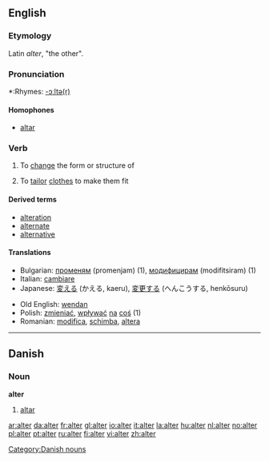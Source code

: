 {{see|Alter|älter}}
==English==
===Etymology===
Latin ''alter'', "the other".

===Pronunciation===
*:Rhymes: [[Rhymes:English:-ɔːltə(r)|-ɔːltə(r)]]

====Homophones====
*[[altar]]

===Verb===
{{en-verb}}

# {{transitive}} To [[change]] the form or structure of
# {{transitive}} To [[tailor]] [[clothes]] to make them fit

====Derived terms====
*[[alteration]]
*[[alternate]]
*[[alternative]]

====Translations====
{{top}}
*Bulgarian: [[променям]] (promenjam) (1), [[модифицирам]] (modifitsiram) (1)
*Italian: [[cambiare]]
*Japanese: [[変える]] (かえる, kaeru), [[変更する]] (へんこうする, henkōsuru)
{{mid}}
*Old English: [[wendan]]
*Polish: [[zmieniać]], [[wpływać]] [[na]] [[coś]] (1)
*Romanian: [[modifica]], [[schimba]], [[altera]]
{{bottom}}

----

==Danish==

===Noun===
'''alter'''

# [[altar]]

[[Category:Danish nouns]]

[[ar:alter]]
[[da:alter]]
[[fr:alter]]
[[gl:alter]]
[[io:alter]]
[[it:alter]]
[[la:alter]]
[[hu:alter]]
[[nl:alter]]
[[no:alter]]
[[pl:alter]]
[[pt:alter]]
[[ru:alter]]
[[fi:alter]]
[[vi:alter]]
[[zh:alter]]